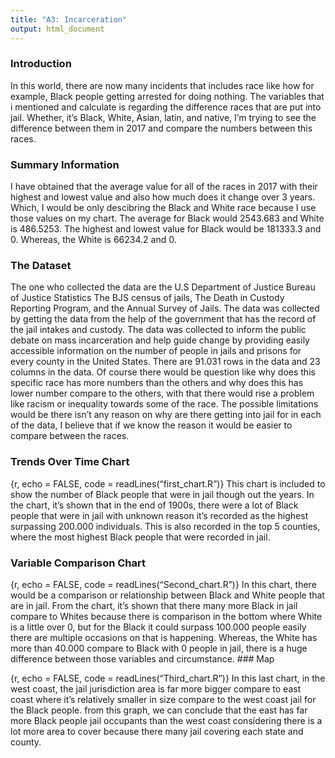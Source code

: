 ```yaml
---
title: "A3: Incarceration"
output: html_document
---
```


### Introduction

In this world, there are now many incidents that includes race like how for example, Black people getting arrested for doing nothing. The variables that i mentioned and calculate is regarding the difference races that are put into jail. Whether, it's Black, White, Asian, latin, and native, I'm trying to see the difference between them in 2017 and compare the numbers between this races. 

### Summary Information

I have obtained that the average value for all of the races in 2017 with their highest and lowest value and also how much does it change over 3 years. Which, I would be only descibring the Black and White race because I use those values on my chart. The average for Black would 2543.683 and White is 486.5253. The highest and lowest value for Black would be 181333.3 and 0. Whereas, the White is 66234.2 and 0.

### The Dataset

The one who collected the data are the U.S Department of Justice Bureau of Justice Statistics The BJS census of jails, The Death in Custody Reporting Program, and the Annual Survey of Jails. The data was collected by getting the data from the help of the government that has the record of the jail intakes and custody. The data was collected to inform the public debate on mass incarceration and help guide change by providing easily accessible information on the number of people in jails and prisons for every county in the United States. There are 91.031 rows in the data and 23 columns in the data. Of course there would be question like why does this specific race has more numbers than the others and why does this has lower number compare to the others, with that there would rise a problem like racism or inequality towards some of the race. The possible limitations would be there isn't any reason on why are there getting into jail for in each of the data, I believe that if we know the reason it would be easier to compare between the races. 


### Trends Over Time Chart

{r, echo = FALSE, code = readLines("first_chart.R")}
This chart is included to show the number of Black people that were in jail though out the years. In the chart, it's shown that in the end of 1900s, there were a lot of Black people that were in jail with unknown reason it's recorded as the highest surpassing 200.000 individuals. This is also recorded in the top 5 counties, where the most highest Black people that were recorded in jail. 

### Variable Comparison Chart

{r, echo = FALSE, code = readLines("Second_chart.R")}
In this chart, there would be a comparison or relationship between Black and White people that are in jail. From the chart, it's shown that there many more Black in jail compare to Whites because there is comparison in the bottom where White is a little over 0, but for the Black it could surpass 100.000 people easily there are multiple occasions on that is happening. Whereas, the White has more than 40.000 compare to Black with 0 people in jail, there is a huge difference between those variables and circumstance. 
### Map

{r, echo = FALSE, code = readLines("Third_chart.R")}
In this last chart, in the west coast, the jail jurisdiction area is far more bigger compare to east coast where it's relatively smaller in size compare to the west coast jail for the Black people. from this graph, we can conclude that the east has far more Black people jail occupants than the west coast considering there is a lot more area to cover because there many jail covering each state and county. 
